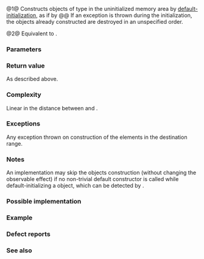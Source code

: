 {{cpp/ranges/title|uninitialized_default_construct}}
{{cpp/memory/navbar}}
{{dcl begin}}
{{dcl header|memory}}
{{dcl h|Call signature}}
{{dcla|num=1|since=c++20|constexpr=c++26|
template&lt; no-throw-forward-iterator I, no-throw-sentinel-for&lt;I&gt; S &gt;
    requires std::default_initializable&lt;std::iter_value_t&lt;I&gt;&gt;
I uninitialized_default_construct( I first, S last );
}}
{{dcla|num=2|since=c++20|constexpr=c++26|
template&lt; no-throw-forward-range R &gt;
    requires std::default_initializable&lt;ranges::range_value_t&lt;R&gt;&gt;
ranges::borrowed_iterator_t&lt;R&gt;
    uninitialized_default_construct( R&amp;&amp; r );
}}
{{dcl end}}

@1@ Constructs objects of type {{c/core|std::iter_value_t&lt;I&gt;}} in the uninitialized memory area {{range|first|last}} by [[cpp/language/default initialization|default-initialization]], as if by
{{box|
{{c/core|1=for (; first != last; ++first)}}&lt;br&gt;
{{nbspt|4}}{{c/core|::new (}}{{lti|cpp/memory/voidify}}{{c/core|(*first))}}&lt;br&gt;
{{nbspt|8}}{{c/core|std::remove_reference_t&lt;std::iter_reference_t&lt;I&gt;&gt;;}}&lt;br&gt;
{{c/core|return first;}}
}}
@@ If an exception is thrown during the initialization, the objects already constructed are destroyed in an unspecified order.

@2@ Equivalent to {{c|ranges::uninitialized_default_construct(ranges::begin(r), ranges::end(r))}}.

{{cpp/ranges/niebloid}}

===Parameters===
{{par begin}}
{{par|first, last|iterator-sentinel pair denoting the range of the elements to initialize}}
{{par|r|the range of the elements to initialize}}
{{par end}}

===Return value===
As described above.

===Complexity===
Linear in the distance between {{c|first}} and {{c|last}}.

===Exceptions===
Any exception thrown on construction of the elements in the destination range.

===Notes===
An implementation may skip the objects construction (without changing the observable effect) if no non-trivial default constructor is called while default-initializing a {{c/core|std::iter_value_t&lt;I&gt;}} object, which can be detected by {{lc|std::is_trivially_default_constructible}}.

{{feature test macro|__cpp_lib_raw_memory_algorithms|std=C++26|value=202411L|{{c/core|constexpr}} for [[cpp/memory#Uninitialized memory algorithms|specialized memory algorithms]], {{vl|1,2}} }}

===Possible implementation===
{{eq fun|1=
struct uninitialized_default_construct_fn
{
    template&lt;no-throw-forward-iterator I, no-throw-sentinel-for&lt;I&gt; S&gt;
        requires std::default_initializable&lt;std::iter_value_t&lt;I&gt;&gt;
    constexpr I operator()(I first, S last) const
    {
        using ValueType = std::remove_reference_t&lt;std::iter_reference_t&lt;I&gt;&gt;;
        if constexpr (std::is_trivially_default_constructible_v&lt;ValueType&gt;)
            return ranges::next(first, last); // skip initialization
        I rollback{first};
        try
        {
            for (; !(first == last); ++first)
                ::new (static_cast&lt;void*&gt;(std::addressof(*first))) ValueType;
            return first;
        }
        catch (...) // rollback: destroy constructed elements
        {
            for (; rollback != first; ++rollback)
                ranges::destroy_at(std::addressof(*rollback));
            throw;
        }
    }
    
    template&lt;no-throw-forward-range R&gt;
        requires std::default_initializable&lt;ranges::range_value_t&lt;R&gt;&gt;
    constexpr ranges::borrowed_iterator_t&lt;R&gt; operator()(R&amp;&amp; r) const
    {
        return (*this)(ranges::begin(r), ranges::end(r));
    }
};

inline constexpr uninitialized_default_construct_fn uninitialized_default_construct{};
}}

===Example===
{{example
|code=
#include &lt;cstring&gt;
#include &lt;iostream&gt;
#include &lt;memory&gt;
#include &lt;string&gt;

int main()
{
    struct S { std::string m{"▄▀▄▀▄▀▄▀"}; };
    
    constexpr int n{4};
    alignas(alignof(S)) char out[n * sizeof(S)];
    
    try
    {
        auto first{reinterpret_cast&lt;S*&gt;(out)};
        auto last{first + n};
        
        std::ranges::uninitialized_default_construct(first, last);
        
        auto count{1};
        for (auto it{first}; it != last; ++it)
            std::cout &lt;&lt; count++ &lt;&lt; ' ' &lt;&lt; it-&gt;m &lt;&lt; '\n';
        
        std::ranges::destroy(first, last);
    }
    catch (...) { std::cout &lt;&lt; "Exception!\n"; }
    
    // Notice that for "trivial types" the uninitialized_default_construct
    // generally does not zero-fill the given uninitialized memory area.
    constexpr char sample[]{'A', 'B', 'C', 'D', '\n'};
    char v[]{'A', 'B', 'C', 'D', '\n'};
    std::ranges::uninitialized_default_construct(std::begin(v), std::end(v));
    if (std::memcmp(v, sample, sizeof(v)) == 0)
    {
        std::cout &lt;&lt; "  ";
        // Maybe undefined behavior, pending CWG 1997 to be resolved:
        // for (const char c : v) { std::cout &lt;&lt; c &lt;&lt; ' '; }
        for (const char c : sample)
            std::cout &lt;&lt; c &lt;&lt; ' ';
    }
    else
        std::cout &lt;&lt; "Unspecified\n";
}
|p=true
|output=
1 ▄▀▄▀▄▀▄▀
2 ▄▀▄▀▄▀▄▀
3 ▄▀▄▀▄▀▄▀
4 ▄▀▄▀▄▀▄▀
  A B C D
}}

===Defect reports===
{{dr list begin}}
{{dr list item|wg=lwg|dr=3870|std=C++20|before=this algorithm might create objects on a {{c/core|const}} storage|after=kept disallowed}}
{{dr list end}}

===See also===
{{dsc begin}}
{{dsc inc|cpp/memory/ranges/dsc uninitialized_default_construct_n}}
{{dsc inc|cpp/memory/ranges/dsc uninitialized_value_construct}}
{{dsc inc|cpp/memory/ranges/dsc uninitialized_value_construct_n}}
{{dsc inc|cpp/memory/dsc uninitialized_default_construct}}
{{dsc end}}

{{langlinks|de|es|fr|it|ja|pt|ru|zh}}